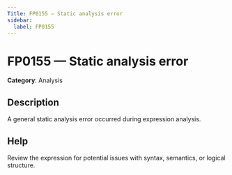 ```yaml
---
Title: FP0155 — Static analysis error
sidebar:
  label: FP0155
---
```


# FP0155 — Static analysis error

**Category**: Analysis

## Description

A general static analysis error occurred during expression analysis.

## Help

Review the expression for potential issues with syntax, semantics, or logical structure.
